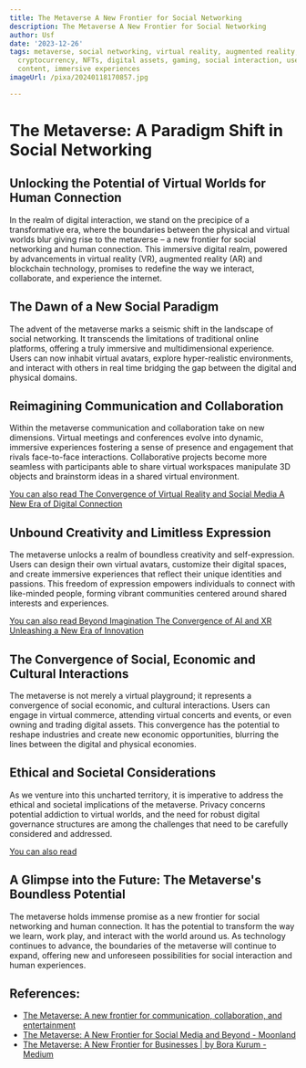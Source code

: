 ```yaml
---
title: The Metaverse A New Frontier for Social Networking
description: The Metaverse A New Frontier for Social Networking
author: Usf
date: '2023-12-26'
tags: metaverse, social networking, virtual reality, augmented reality, blockchain,
  cryptocurrency, NFTs, digital assets, gaming, social interaction, user-generated
  content, immersive experiences
imageUrl: /pixa/20240118170857.jpg

---
```

# The Metaverse: A Paradigm Shift in Social Networking

## Unlocking the Potential of Virtual Worlds for Human Connection

In the realm of digital  interaction, we stand on  the precipice of a transformative era, where the boundaries between the physical and virtual worlds blur giving rise to the metaverse – a new frontier for social  networking and human connection.  This immersive digital realm, powered by  advancements in virtual reality (VR), augmented reality (AR) and blockchain technology,  promises to  redefine the way we interact, collaborate, and experience the internet.

## The Dawn of a New Social Paradigm

The advent of the metaverse marks a seismic shift  in the landscape of social  networking. It  transcends  the limitations of traditional online platforms, offering a truly immersive and multidimensional experience.  Users can now inhabit  virtual  avatars, explore hyper-realistic environments, and interact  with others in real time bridging the gap  between the digital and  physical domains.

## Reimagining Communication and Collaboration

Within the metaverse communication and collaboration take on new dimensions. Virtual meetings and conferences evolve into dynamic, immersive experiences fostering a sense of  presence and engagement that  rivals face-to-face interactions. Collaborative projects become more seamless with participants able to share virtual workspaces manipulate 3D objects and brainstorm ideas  in a shared virtual environment.

[You  can also read  The Convergence of Virtual Reality and Social Media A New Era of Digital Connection](The%20Convergence%20of%20Virtual%20Reality%20and%20Social%20Media%20A%20New%20Era%20of%20Digital%20Connection)


## Unbound  Creativity and Limitless Expression

The metaverse unlocks a realm of boundless creativity and self-expression. Users can design their  own  virtual avatars, customize their digital spaces, and create immersive experiences that reflect their unique  identities and passions. This freedom of expression empowers  individuals to connect with like-minded people, forming vibrant communities centered around  shared interests and experiences.

[You can also read Beyond  Imagination The Convergence of AI and XR  Unleashing a New Era of Innovation](Beyond%20Imagination%20The%20Convergence%20of%20AI%20and%20XR%20Unleashing%20a%20New%20Era%20of%20Innovation)


## The Convergence of Social, Economic and Cultural Interactions

The metaverse  is not merely a virtual playground; it represents a convergence of social economic, and cultural  interactions. Users can engage  in virtual commerce, attending virtual concerts and events, or even  owning  and trading digital assets. This convergence has the potential to reshape industries and  create new economic opportunities, blurring the lines between the digital and physical economies.

## Ethical and Societal Considerations

As we venture into this uncharted territory, it is imperative to address the ethical and societal implications of the  metaverse. Privacy concerns potential addiction to virtual worlds, and the need  for robust digital governance structures are among the challenges that need to be carefully  considered and addressed.

[You can also read ]()


## A Glimpse into the Future: The Metaverse's Boundless Potential

The metaverse  holds immense promise  as a new frontier for social networking and human connection. It has the potential to transform the  way we learn, work play, and interact with the world around us. As technology continues to  advance, the boundaries of the  metaverse will  continue to expand, offering new  and unforeseen possibilities for social interaction and  human experiences.

## References:
- [The Metaverse: A new frontier for communication, collaboration, and entertainment](https://www.linkedin.com/pulse/metaverse-new-frontier-communication-collaboration-rama-tripathy)
- [The Metaverse: A New Frontier for Social Media and Beyond - Moonland](https://moonlandmeta.com/blog/the-metaverse-a-new-frontier-for-social-media-and-beyond)
- [The Metaverse: A New Frontier for Businesses | by Bora Kurum - Medium](https://medium.com/metaverse-insights/the-metaverse-a-new-frontier-for-businesses-517e0f741b7c)
